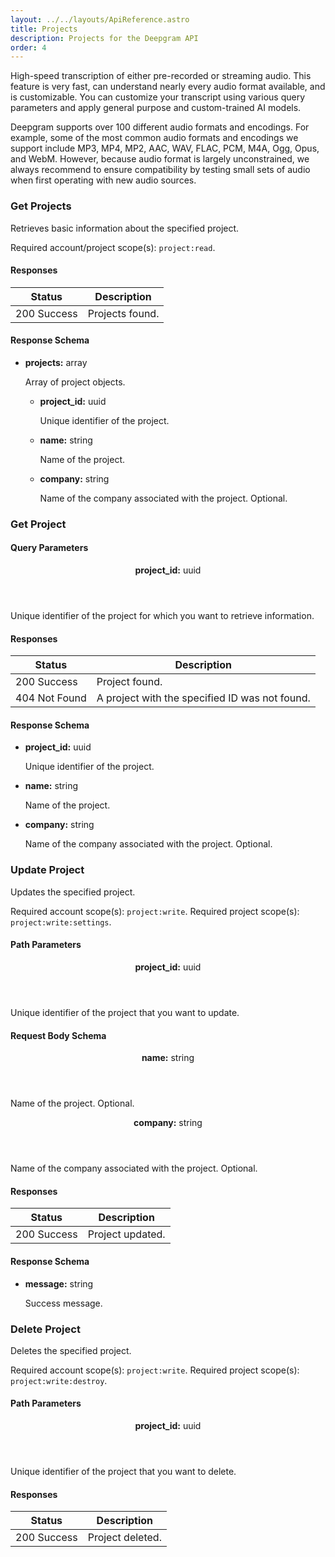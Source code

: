 ```yaml
---
layout: ../../layouts/ApiReference.astro
title: Projects
description: Projects for the Deepgram API
order: 4
---
```


High-speed transcription of either pre-recorded or streaming audio. This feature is very fast, can understand nearly every audio format available, and is customizable. You can customize your transcript using various query parameters and apply general purpose and custom-trained AI models.

Deepgram supports over 100 different audio formats and encodings. For example, some of the most common audio formats and encodings we support include MP3, MP4, MP2, AAC, WAV, FLAC, PCM, M4A, Ogg, Opus, and WebM. However, because audio format is largely unconstrained, we always recommend to ensure compatibility by testing small sets of audio when first operating with new audio sources.

<div>
<div slot="left">

### Get Projects

Retrieves basic information about the specified project.

Required account/project scope(s): `project:read`.

#### Responses

<table>
  <thead>
    <tr>
      <th>Status</th>
      <th>Description</th>
    </tr>
  </thead>
  <tbody>
    <tr>
      <td>200 Success</td>
      <td>Projects found.</td>
    </tr>
  </tbody>
</table>

#### Response Schema

<ul class="response">
  <li>
    <p class="notranslate"><strong>projects:</strong> array</p>
          <p>Array of project objects.</p>
    <ul class="response">
      <li>
        <p class="notranslate"><strong>project_id:</strong> uuid</p>
              <p>Unique identifier of the project.</p>
      </li>
      <li>
        <p class="notranslate"><strong>name:</strong> string</p>
              <p>Name of the project.</p>
      </li>
      <li>
        <p class="notranslate"><strong>company:</strong> string</p>
              <p>Name of the company associated with the project. Optional.</p>
      </li>
    </ul>
  </li>
</ul>

</div>
</div>

<div>
<div slot="left">

### Get Project

#### Query Parameters

<div class="feature">
  <header class="notranslate">
    <strong>project_id:</strong> uuid
  </header>
  <main>
          <p>Unique identifier of the project for which you want to retrieve information.</p>
  </main>
</div>

#### Responses

<table>
  <thead>
    <tr>
      <th>Status</th>
      <th>Description</th>
    </tr>
  </thead>
  <tbody>
    <tr>
      <td>200 Success</td>
      <td>Project found.</td>
    </tr>
    <tr>
      <td>404 Not Found</td>
      <td>A project with the specified ID was not found.</td>
    </tr>
  </tbody>
</table>

#### Response Schema

<ul class="response">
  <li>
    <p class="notranslate"><strong>project_id:</strong> uuid</p>
          <p>Unique identifier of the project.</p>
  </li>
  <li>
    <p class="notranslate"><strong>name:</strong> string</p>
          <p>Name of the project.</p>
  </li>
  <li>
    <p class="notranslate"><strong>company:</strong> string</p>
          <p>Name of the company associated with the project. Optional.</p>
  </li>
</ul>

</div>
</div>

<div>
<div slot="left">

### Update Project

Updates the specified project.

Required account scope(s): `project:write`. Required project scope(s): `project:write:settings`.

#### Path Parameters

<div class="feature">
  <header class="notranslate">
    <strong>project_id:</strong> uuid
  </header>
  <main>
          <p>Unique identifier of the project that you want to update.</p>
  </main>
</div>

#### Request Body Schema

<div class="feature">
  <header class="notranslate">
    <strong>name:</strong> string
  </header>
  <main>
          <p>Name of the project. Optional.</p>
  </main>
</div>

<div class="feature">
  <header class="notranslate">
    <strong>company:</strong> string
  </header>
  <main>
          <p>Name of the company associated with the project. Optional.</p>
  </main>
</div>

#### Responses

<table>
  <thead>
    <tr>
      <th>Status</th>
      <th>Description</th>
    </tr>
  </thead>
  <tbody>
    <tr>
      <td>200 Success</td>
      <td>Project updated.</td>
    </tr>
  </tbody>
</table>

#### Response Schema

<ul class="response">
  <li>
    <p class="notranslate"><strong>message:</strong> string</p>
          <p>Success message.</p>
  </li>
</ul>

</div>
</div>

<div>
<div slot="left">

### Delete Project

Deletes the specified project.

Required account scope(s): `project:write`. Required project scope(s): `project:write:destroy`.

#### Path Parameters

<div class="feature">
  <header class="notranslate">
    <strong>project_id:</strong> uuid
  </header>
  <main>
          <p>Unique identifier of the project that you want to delete.</p>
  </main>
</div>

#### Responses

<table>
  <thead>
    <tr>
      <th>Status</th>
      <th>Description</th>
    </tr>
  </thead>
  <tbody>
    <tr>
      <td>200 Success</td>
      <td>Project deleted.</td>
    </tr>
  </tbody>
</table>

</div>
</div>
